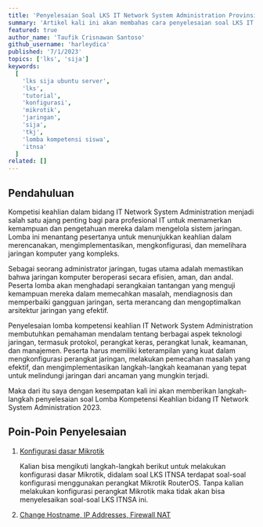 ```yaml
---
title: 'Penyelesaian Soal LKS IT Network System Administration Provinsi Yogyakarta 2023 Modul A (Ubuntu Server)'
summary: 'Artikel kali ini akan membahas cara penyelesaian soal LKS IT Network System Administration Tingkat Provinsi Yogyakarta 2023 Modul A (Ubuntu Server) dengan mudah, bagi kalian yang ingin mencobanya simak tutorial ini sampai selesai😉'
featured: true
author_name: 'Taufik Crisnawan Santoso'
github_username: 'harleydica'
published: '7/1/2023'
topics: ['lks', 'sija']
keywords:
  [
    'lks sija ubuntu server',
    'lks',
    'tutorial',
    'konfigurasi',
    'mikrotik',
    'jaringan',
    'sija',
    'tkj',
    'lomba kompetensi siswa',
    'itnsa'
  ]
related: []
---
```


## Pendahuluan
Kompetisi keahlian dalam bidang IT Network System Administration menjadi salah satu ajang penting bagi para profesional IT untuk memamerkan kemampuan dan pengetahuan mereka dalam mengelola sistem jaringan. Lomba ini menantang pesertanya untuk menunjukkan keahlian dalam merencanakan, mengimplementasikan, mengkonfigurasi, dan memelihara jaringan komputer yang kompleks.

Sebagai seorang administrator jaringan, tugas utama adalah memastikan bahwa jaringan komputer beroperasi secara efisien, aman, dan andal. Peserta lomba akan menghadapi serangkaian tantangan yang menguji kemampuan mereka dalam memecahkan masalah, mendiagnosis dan memperbaiki gangguan jaringan, serta merancang dan mengoptimalkan arsitektur jaringan yang efektif.

Penyelesaian lomba kompetensi keahlian IT Network System Administration membutuhkan pemahaman mendalam tentang berbagai aspek teknologi jaringan, termasuk protokol, perangkat keras, perangkat lunak, keamanan, dan manajemen. Peserta harus memiliki keterampilan yang kuat dalam mengkonfigurasi perangkat jaringan, melakukan pemecahan masalah yang efektif, dan mengimplementasikan langkah-langkah keamanan yang tepat untuk melindungi jaringan dari ancaman yang mungkin terjadi.

Maka dari itu saya dengan kesempatan kali ini akan memberikan langkah-langkah penyelesaian soal Lomba Kompetensi Keahlian bidang IT Network System Administration 2023. 

## Poin-Poin Penyelesaian

1. [Konfigurasi dasar Mikrotik](https://taufikcrisnawan.dev/blog/konfigurasi-dasar-mikrotik)
   
   Kalian bisa mengikuti langkah-langkah berikut untuk melakukan konfigurasi dasar Mikrotik, didalam soal LKS ITNSA terdapat soal-soal konfigurasi menggunakan perangkat Mikrotik RouterOS. Tanpa kalian melakukan konfigurasi perangkat Mikrotik maka tidak akan bisa menyelesaikan soal-soal LKS ITNSA ini.

2. [Change Hostname, IP Addresses, Firewall NAT](https://taufikcrisnawan.dev/blog/change-hostname-ip-address-nat)
